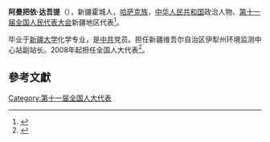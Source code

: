 '''阿曼把依·达吾提'''（{{bd|1966年||}}），新疆霍城人，[[哈萨克族|哈萨克族]]，[[中华人民共和国|中华人民共和国]]政治人物、[[第十一届全国人民代表大会|第十一届全国人民代表大会]]新疆地区代表<ref>{{cite web|author=新华网|title=第十一届全国人大代表|url=http://news.xinhuanet.com/ziliao/2008-03/03/content_7708230.htm?node=36628|publisher=新华网|accessdate=2014-01-07|archive-date=2014-01-10|archive-url=https://web.archive.org/web/20140110211415/http://news.xinhuanet.com/ziliao/2008-03/03/content_7708230.htm?node=36628|dead-url=no}}</ref>。

毕业于[[新疆大学|新疆大学]]化学专业，是[[中共|中共]]党员。担任新疆维吾尔自治区伊犁州环境监测中心站副站长。2008年起担任全国人大代表<ref>{{cite news|title=全国人大代表信息-阿曼把依·达吾提|url= http://210.82.31.1:8084/delegate/viewDelegate.action?dbid=112636|accessdate=2013-04-05|newspaper=全国人大网|archive-url=https://web.archive.org/web/20140527225254/http://www.npc.gov.cn/delegate/viewDelegate.action?dbid=112636|archive-date=2014-05-27|dead-url=yes}}</ref>。

==參考文獻==
{{reflist}}
[[Category:第十一届全国人大代表|Category:第十一届全国人大代表]]